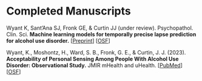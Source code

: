 # Completed Manuscripts {.unnumbered}


Wyant K, Sant’Ana SJ, Fronk GE, & Curtin JJ (under review). Psychopathol. Clin. Sci. **Machine learning models for temporally precise lapse prediction
for alcohol use disorder.** [<a href = https://osf.io/preprints/psyarxiv/cgsf7/">Preprint</a>] [<a href = "https://osf.io/cjsvk/wiki/home/">OSF</a>]

Wyant, K., Moshontz, H., Ward, S. B., Fronk, G. E., & Curtin, J. J. (2023). **Acceptability of Personal Sensing Among People With Alcohol Use Disorder: Observational Study.** JMIR mHealth and uHealth. [<a href = "https://www.ncbi.nlm.nih.gov/pmc/articles/PMC10495858/">PubMed</a>] [<a href = "https://osf.io/w5h9y/">OSF</a>]